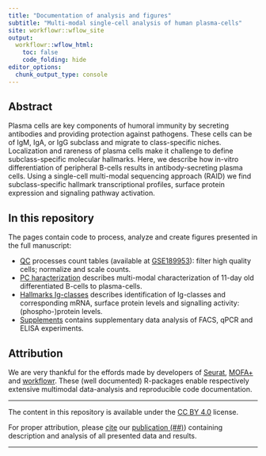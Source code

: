 ```yaml
---
title: "Documentation of analysis and figures"
subtitle: "Multi-modal single-cell analysis of human plasma-cells"
site: workflowr::wflow_site
output:
  workflowr::wflow_html:
    toc: false
    code_folding: hide
editor_options:
  chunk_output_type: console
---
```


## Abstract

Plasma cells are key components of humoral immunity by secreting antibodies and providing protection against pathogens. These cells can be of IgM, IgA, or IgG subclass and migrate to class-specific niches. Localization and rareness of plasma cells make it challenge to define subclass-specific molecular hallmarks. Here, we describe how in-vitro differentiation of peripheral B-cells results in antibody-secreting plasma cells. Using a single-cell multi-modal sequencing approach (RAID) we find subclass-specific hallmark transcriptional profiles, surface protein expression and signaling pathway activation.

## In this repository

The pages contain code to process, analyze and create figures presented in the full manuscript:

* [QC](QC.html) processes count tables (available at [GSE189953](https://www.ncbi.nlm.nih.gov/geo/query/acc.cgi?acc=GSE189953)): filter high quality cells; normalize and scale counts.   
* [PC haracterization](cellstate.html) describes multi-modal characterization of 11-day old differentiated B-cells to plasma-cells.   
* [Hallmarks Ig-classes](hallmarks.html) describes identification of Ig-classes and corresponding mRNA, surface protein levels and signalling activity: (phospho-)protein levels.   
* [Supplements](supplements.html) contains supplementary data analysis of FACS, qPCR and ELISA experiments.  

## Attribution


We are very thankful for the effords made by developers of [Seurat](https://satijalab.org/seurat/index.html), [MOFA+](https://biofam.github.io/MOFA2/) and  [workflowr](https://github.com/jdblischak/workflowr). These (well documented) R-packages enable respectively extensive multimodal data-analysis and reproducible code documentation. 

------ 

The content in this repository is available under the [CC BY 4.0](https://github.com/vanbuggenum/QuRIE-seq_manuscript/blob/master/LICENSE.md) license. 

For proper attribution, please [cite]() our [publication (##)]()) containing description and analysis of all presented data and results.

------






